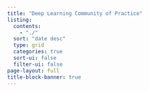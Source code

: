 ```yaml
---
title: "Deep Learning Community of Practice"
listing:
  contents:
    - "./"
  sort: "date desc"
  type: grid
  categories: true
  sort-ui: false
  filter-ui: false
page-layout: full
title-block-banner: true
---
```


